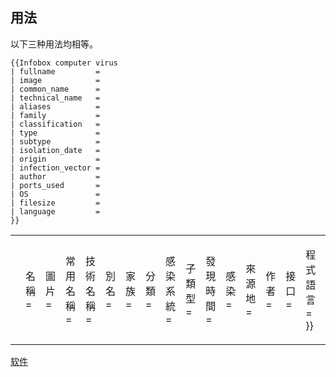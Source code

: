{{Documentation subpage}}
== 用法 ==
以下三种用法均相等。
{{Parameter names example|_template=|fullname|Fullname|image|Image|image_size|alt|common_name|common name|Common name|technical_name|technical name|Technical name|aliases|Aliases|family|Family|classification|Classification|type|Type|subtype|Subtype|isolation_date|isolation date|IsolationDate|isolation|Isolation|origin|Origin|infection_vector|infection vector|Infection vector|author|Author|ports_used|ports used|Ports used|OS|OSes|filesize|Filesize|language|Language}}
<pre style="overflow: auto;">{{Infobox computer virus
| fullname         = 
| image            = 
| common_name      = 
| technical_name   = 
| aliases          = 
| family           = 
| classification   = 
| type             = 
| subtype          = 
| isolation_date   = 
| origin           = 
| infection_vector =
| author           = 
| ports_used       =
| OS               =
| filesize         =
| language         =
}}</pre>

{|
|
<pre>
{{Infobox computer virus
| 名稱        = 
| 圖片        = 
| 常用名稱    = 
| 技術名稱    = 
| 別名        = 
| 家族        = 
| 分類        = 
| 感染系統    = 
| 子類型      = 
| 發現時間    = 
| 感染        = 
| 來源地      = 
| 作者        = 
| 接口        = 
| 程式語言    = 
}}
</pre>
|
<pre>
{{Infobox computer virus
| 名称        = 
| 图片        = 
| 常用名称    = 
| 技术名称    = 
| 別名        = 
| 家族        = 
| 分类        = 
| 感染系統    = 
| 子类型      = 
| 发现时间    = 
| 感染        = 
| 来源地      = 
| 作者        = 
| 接口        = 
| 编程语言    = 
}}
</pre>
|}

<includeonly>
[[Category:電腦信息框模板|软件]]
</includeonly>